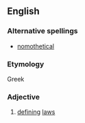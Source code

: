 ==English==

===Alternative spellings===
* [[nomothetical]]

===Etymology===
Greek
{{rfe}}

===Adjective===
{{en-adj}}
# {{rare}} [[define|defining]] [[law]]s